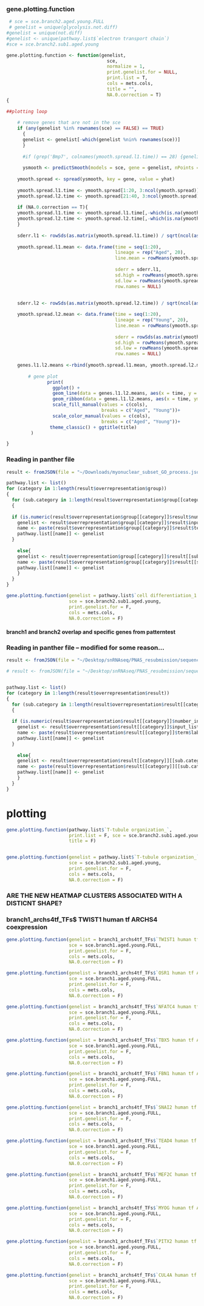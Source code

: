 ### gene.plotting.function
```r
 # sce = sce.branch2.aged.young.FULL
 # genelist = unique(glycolysis.not.diff)
#genelist = unique(not.diff)
#genelist <- unique(pathway.list$`electron transport chain`)
#sce = sce.branch2.sub1.aged.young

gene.plotting.function <- function(genelist, 
                                     sce, 
                                     normalize = 1, 
                                     print.genelist.for = NULL, 
                                     print.list = T, 
                                     cols = mets.cols,
                                     title = "",
                                     NA.0.correction = T)
{

##plotting loop
  
    # remove genes that are not in the sce
    if (any(genelist %in% rownames(sce) == FALSE) == TRUE)
      {
      genelist <- genelist[-which(genelist %nin% rownames(sce))]
      }
      
      #if (grep('Bmp7', colnames(ymooth.spread.l1.time)) == 28) {genelist <- genelist[-28]}
  
      ysmooth <- predictSmooth(models = sce, gene = genelist, nPoints = 20)
     
    ymooth.spread <- spread(ysmooth, key = gene, value = yhat)
    
    ymooth.spread.l1.time <- ymooth.spread[1:20, 3:ncol(ymooth.spread)]
    ymooth.spread.l2.time <- ymooth.spread[21:40, 3:ncol(ymooth.spread)]
    
    if (NA.0.correction == T){
    ymooth.spread.l1.time <- ymooth.spread.l1.time[,-which(is.na(ymooth.spread.l1.time[5,]) | ymooth.spread.l1.time[5,] == 0  )]
    ymooth.spread.l2.time <- ymooth.spread.l2.time[,-which(is.na(ymooth.spread.l2.time[5,]) | ymooth.spread.l2.time[5,] == 0  )]
    }
        
    sderr.l1 <- rowSds(as.matrix(ymooth.spread.l1.time)) / sqrt(ncol(as.matrix(ymooth.spread.l1.time)))
        
    ymooth.spread.l1.mean <- data.frame(time = seq(1:20),
                                        lineage = rep("Aged", 20), 
                                        line.mean = rowMeans(ymooth.spread.l1.time),
                                        
                                        sderr = sderr.l1,
                                        sd.high = rowMeans(ymooth.spread.l1.time) + sderr.l1,
                                        sd.low = rowMeans(ymooth.spread.l1.time) - sderr.l1,
                                        row.names = NULL)
                            
    
    sderr.l2 <- rowSds(as.matrix(ymooth.spread.l2.time)) / sqrt(ncol(as.matrix(ymooth.spread.l2.time)))

    ymooth.spread.l2.mean <- data.frame(time = seq(1:20),
                                        lineage = rep("Young", 20), 
                                        line.mean = rowMeans(ymooth.spread.l2.time),
                                        
                                        sderr = rowSds(as.matrix(ymooth.spread.l2.time)) / sderr.l2,
                                        sd.high = rowMeans(ymooth.spread.l2.time) + sderr.l2,
                                        sd.low = rowMeans(ymooth.spread.l2.time) - sderr.l2,
                                        row.names = NULL)
      
    genes.l1.l2.means <-rbind(ymooth.spread.l1.mean, ymooth.spread.l2.mean)
        
        # gene plot
               print(   
                 ggplot() + 
                 geom_line(data = genes.l1.l2.means, aes(x = time, y = line.mean, color = lineage), size = 2)  + 
                 geom_ribbon(data = genes.l1.l2.means, aes(x = time, ymin = sd.low, ymax = sd.high, fill=lineage,), color = 'black',outline.type = "both", size = 0.1, alpha=0.2) + 
                 scale_fill_manual(values = c(cols), 
                                   breaks = c("Aged", "Young"))+
                 scale_color_manual(values = c(cols),
                                   breaks = c("Aged", "Young"))+
                theme_classic() + ggtitle(title)
         )

}
```



### Reading in panther file
```r
result <- fromJSON(file = "~/Downloads/myonuclear_subset_GO_process.json")

pathway.list <- list()
for (category in 1:length(result$overrepresentation$group))
{
  for (sub.category in 1:length(result$overrepresentation$group[[category]]$result))
  {
    
  if (is.numeric(result$overrepresentation$group[[category]]$result$number_in_reference) == TRUE) {
    genelist <- result$overrepresentation$group[[category]]$result$input_list$mapped_id_list$mapped_id
    name <- paste(result$overrepresentation$group[[category]]$result$term$label, result$overrepresentation$group[[category]]$result$input_list$fold_enrichment, sep = '_')
    pathway.list[[name]] <- genelist
  }
    
    else{
    genelist <- result$overrepresentation$group[[category]]$result[[sub.category]]$input_list$mapped_id_list$mapped_id
    name <- paste(result$overrepresentation$group[[category]]$result[[sub.category]]$term$label, as.numeric(result$overrepresentation$group[[category]]$result[[sub.category]]$input_list$fold_enrichment), sep = '_')
    pathway.list[[name]] <- genelist
    }
  }
}

```

```r
gene.plotting.function(genelist = pathway.list$`cell differentiation_1.60916172827041`, 
                       sce = sce.branch2.sub1.aged.young, 
                       print.genelist.for = F, 
                       cols = mets.cols,
                       NA.0.correction = F)
```


#### branch1 and branch2 overlap and specific genes from patterntest

### Reading in panther file -- modified for some reason...
```r
result <- fromJSON(file = "~/Desktop/snRNAseq/PNAS_resubmission/sequencing/R_analysis/genelists_GO/json_files/branch1_branch2_patterntest_overlap.json")

# result <- fromJSON(file = "~/Desktop/snRNAseq/PNAS_resubmission/sequencing/R_analysis/genelists_GO/panther_process_dtw_biggest_diff.json")


pathway.list <- list()
for (category in 1:length(result$overrepresentation$result))
{
  for (sub.category in 1:length(result$overrepresentation$result[[category]]))
  {
    
  if (is.numeric(result$overrepresentation$result[[category]]$number_in_reference) == TRUE) {
    genelist <- result$overrepresentation$result[[category]]$input_list$mapped_id_list$mapped_id
    name <- paste(result$overrepresentation$result[[category]]$term$label, result$overrepresentation$group[[category]]$result$input_list$fold_enrichment, sep = '_')
    pathway.list[[name]] <- genelist
  }
    
    else{
    genelist <- result$overrepresentation$result[[category]][[sub.category]]$mapped_id_list$mapped_id
    name <- paste(result$overrepresentation$result[[category]][[sub.category]]$term$label, as.numeric(result$overrepresentation$group[[category]]$result[[sub.category]]$input_list$fold_enrichment), sep = '_')
    pathway.list[[name]] <- genelist
    }
  }
}

```

# plotting
```r
gene.plotting.function(pathway.list$`T-tubule organization_`,
                       print.list = F, sce = sce.branch2.sub1.aged.young, NA.0.correction = F, 
                       title = F)


gene.plotting.function(genelist = pathway.list$`T-tubule organization_`,
                       sce = sce.branch2.sub1.aged.young, 
                       print.genelist.for = F, 
                       cols = mets.cols,
                       NA.0.correction = F)
```

### ARE THE NEW HEATMAP CLUSTERS ASSOCIATED WITH A DISTICNT SHAPE? 
### branch1_archs4tf_TFs$   TWIST1 human tf ARCHS4 coexpression
```r
gene.plotting.function(genelist = branch1_archs4tf_TFs$`TWIST1 human tf ARCHS4 coexpression`,
                       sce = sce.branch1.aged.young.FULL, 
                       print.genelist.for = F, 
                       cols = mets.cols,
                       NA.0.correction = F)

gene.plotting.function(genelist = branch1_archs4tf_TFs$`OSR1 human tf ARCHS4 coexpression`,
                       sce = sce.branch1.aged.young.FULL, 
                       print.genelist.for = F, 
                       cols = mets.cols,
                       NA.0.correction = F)

gene.plotting.function(genelist = branch1_archs4tf_TFs$`NFATC4 human tf ARCHS4 coexpression`,
                       sce = sce.branch1.aged.young.FULL, 
                       print.genelist.for = F, 
                       cols = mets.cols,
                       NA.0.correction = F)

gene.plotting.function(genelist = branch1_archs4tf_TFs$`TBX5 human tf ARCHS4 coexpression`,
                       sce = sce.branch1.aged.young.FULL, 
                       print.genelist.for = F, 
                       cols = mets.cols,
                       NA.0.correction = F)

gene.plotting.function(genelist = branch1_archs4tf_TFs$`FBN1 human tf ARCHS4 coexpression`,
                       sce = sce.branch1.aged.young.FULL, 
                       print.genelist.for = F, 
                       cols = mets.cols,
                       NA.0.correction = F)

gene.plotting.function(genelist = branch1_archs4tf_TFs$`SNAI2 human tf ARCHS4 coexpression`,
                       sce = sce.branch1.aged.young.FULL, 
                       print.genelist.for = F, 
                       cols = mets.cols,
                       NA.0.correction = F)

gene.plotting.function(genelist = branch1_archs4tf_TFs$`TEAD4 human tf ARCHS4 coexpression`,
                       sce = sce.branch1.aged.young.FULL, 
                       print.genelist.for = F, 
                       cols = mets.cols,
                       NA.0.correction = F)

gene.plotting.function(genelist = branch1_archs4tf_TFs$`MEF2C human tf ARCHS4 coexpression`,
                       sce = sce.branch1.aged.young.FULL, 
                       print.genelist.for = F, 
                       cols = mets.cols,
                       NA.0.correction = F)

gene.plotting.function(genelist = branch1_archs4tf_TFs$`MYOG human tf ARCHS4 coexpression`,
                       sce = sce.branch1.aged.young.FULL, 
                       print.genelist.for = F, 
                       cols = mets.cols,
                       NA.0.correction = F)

gene.plotting.function(genelist = branch1_archs4tf_TFs$`PITX2 human tf ARCHS4 coexpression`,
                       sce = sce.branch1.aged.young.FULL, 
                       print.genelist.for = F, 
                       cols = mets.cols,
                       NA.0.correction = F)

gene.plotting.function(genelist = branch1_archs4tf_TFs$`CUL4A human tf ARCHS4 coexpression`,
                       sce = sce.branch1.aged.young.FULL, 
                       print.genelist.for = F, 
                       cols = mets.cols,
                       NA.0.correction = F)
```

